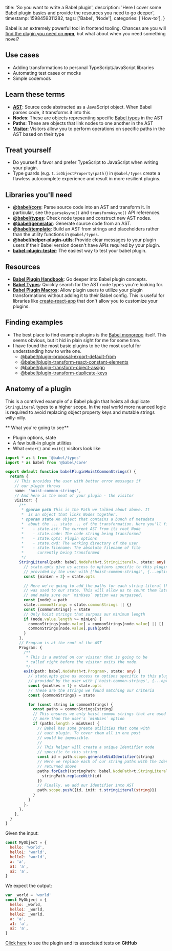   title: 'So you want to write a Babel plugin',
  description:
    'Here I cover some Babel plugin basics and provide the resources you need to go deeper',
  timestamp: 1598459311282,
  tags: ['Babel', 'Node'],
  categories: ['How-to'],
}

Babel is an extremely powerful tool in frontend tooling. Chances are you will
[find the plugin you need on **npm**](https://www.npmjs.com/search?q=babel%20plugin),
but what about when you need something novel?

## Use cases

- Adding transformations to personal TypeScript/JavaScript libraries
- Automating test cases or mocks
- Simple codemods

## Learn these terms

- [**AST**](https://en.wikipedia.org/wiki/Abstract_syntax_tree): Source code abstracted as a JavaScript object. When Babel parses code, it
  transforms it into this.
- **Nodes**: These are objects representing specific [Babel types](https://babeljs.io/docs/en/babel-types)
  in the AST
- **Paths**: These are objects that link nodes to one another in the AST
- [**Visitor**](https://en.wikipedia.org/wiki/Visitor_pattern): Visitors
  allow you to perform operations on specific paths in the AST based on
  their type

## Treat yourself

- Do yourself a favor and prefer TypeScript to JavaScript when writing your plugin.
- Type guards (e.g. `t.isObjectProperty(path)`) in `@babel/types` create a flawless autocomplete
  experience and result in more resilient plugins.

## Libraries you'll need

- [**@babel/core**](https://www.npmjs.com/package/@babel/core): Parse source code into an AST and transform it.
  In particular, see the `parseAsync()` and `transformAsync()` API references.
- [**@babel/types**](https://www.npmjs.com/package/@babel/types): Check node types and construct new AST nodes.
- [**@babel/generator**](https://www.npmjs.com/package/@babel/generator): Generate source code from an AST.
- [**@babel/template**](https://www.npmjs.com/package/@babel/template): Build an AST from strings and placeholders
  rather than the utility functions in `@babel/types`.
- [**@babel/helper-plugin-utils**](https://babeljs.io/docs/en/next/babel-helper-plugin-utils.html): Provide clear messages
  to your plugin users if their Babel version doesn't have APIs required by your plugin.
- [**babel-plugin-tester**](https://github.com/babel-utils/babel-plugin-tester): The easiest way to test your babel plugin.

## Resources

- [**Babel Plugin Handbook**](https://github.com/kentcdodds/babel-plugin-handbook/blob/master/README.md#table-of-contents): Go
  deeper into Babel plugin concepts.
- [**Babel Types**](https://babeljs.io/docs/en/babel-types): Quickly search for the AST
  node types you're looking for.
- [**Babel Plugin Macros**](https://github.com/kentcdodds/babel-plugin-macros): Allow
  plugin users to utilize your plugin transformations without adding it to their
  Babel config. This is useful for libraries like [create-react-app](https://github.com/facebook/create-react-app)
  that don't allow you to customize your plugins.

## Finding examples

- The best place to find example plugins is the [Babel monorepo](https://github.com/babel/babel/tree/eea156b2cb8deecfcf82d52aa1b71ba4995c7d68/packages)
  itself. This seems obvious, but it hid in plain sight for me for some time.
- I have found the most basic plugins to be the most useful for understanding how to write one.
  - [@babel/plugin-proposal-export-default-from](https://github.com/babel/babel/blob/eea156b2cb8deecfcf82d52aa1b71ba4995c7d68/packages/babel-plugin-proposal-export-default-from/src/index.js)
  - [@babel/plugin-transform-react-constant-elements](https://github.com/babel/babel/blob/eea156b2cb8deecfcf82d52aa1b71ba4995c7d68/packages/babel-plugin-transform-react-constant-elements/src/index.js)
  - [@babel/plugin-transform-object-assign](https://github.com/babel/babel/blob/eea156b2cb8deecfcf82d52aa1b71ba4995c7d68/packages/babel-plugin-transform-object-assign/src/index.js)
  - [@babel/plugin-transform-duplicate-keys](https://github.com/babel/babel/blob/eea156b2cb8deecfcf82d52aa1b71ba4995c7d68/packages/babel-plugin-transform-duplicate-keys/src/index.js)

## Anatomy of a plugin

This is a contrived example of a Babel plugin that hoists all duplicate `StringLiteral` types to
a higher scope. In the real world more nuanced logic is required to avoid replacing object
property keys and mutable strings willy-nilly.

** What you're going to see**

- Plugin options, state
- A few built-in plugin utilities
- What `enter()` and `exit()` visitors look like

```ts
import * as t from '@babel/types'
import * as babel from '@babel/core'

export default function babelPluginHoistCommonStrings() {
  return {
    // This provides the user with better error messages if
    // our plugin throws
    name: 'hoist-common-strings',
    // And here is the meat of your plugin - the visitor
    visitor: {
      /**
       * @param path This is the Path we talked about above. It
       *  is an object that links Nodes together.
       * @param state An object that contains a bunch of metadata
       *  about the ... state ... of the transformation. Here you'll find:
       *    - state.ast: The current AST from its root Node
       *    - state.code: The code string being transformed
       *    - state.opts: Plugin options
       *    - state.cwd: The working directory of the user
       *    - state.filename: The absolute filename of file
       *      currently being transformed
       */
      StringLiteral(path: babel.NodePath<t.StringLiteral>, state: any) {
        // state.opts give us access to options specific to this plugin
        // provided by the user with ['hoist-common-strings', {...options...}]
        const {minLen = 2} = state.opts

        // Here we're going to add the paths for each string literal that
        // was used to our state. This will allow us to count them later
        // and make sure our `minUses` option was surpassed.
        const {node} = path
        state.commonStrings = state.commonStrings || {}
        const {commonStrings} = state
        // Only hoist strings that surpass our minimum length
        if (node.value.length >= minLen) {
          commonStrings[node.value] = commonStrings[node.value] || []
          commonStrings[node.value].push(path)
        }
      },
      // Program is at the root of the AST
      Program: {
        /**
         * This is a method on our visitor that is going to be
         * called right before the visitor exits the node.
         */
        exit(path: babel.NodePath<t.Program>, state: any) {
          // state.opts give us access to options specific to this plugin
          // provided by the user with ['hoist-common-strings', {...options...}]
          const {minUses = 1} = state.opts
          // These are the strings we found matching our criteria
          const {commonStrings} = state

          for (const string in commonStrings) {
            const paths = commonStrings[string]
            // This ensures we only hoist common strings that are used
            // more than the user's `minUses` option
            if (paths.length > minUses) {
              // Babel has some greate utilities that come with
              // each plugin. To cover them all in one post
              // would be impossible.
              //
              // This helper will create a unique Identifier node
              // specific to this string
              const id = path.scope.generateUidIdentifier(string)
              // Here we replace each of our string paths with the Identifier
              // returned above
              paths.forEach((stringPath: babel.NodePath<t.StringLiteral>) => {
                stringPath.replaceWith(id)
              })
              // Finally, we add our Identifier into AST
              path.scope.push({id, init: t.stringLiteral(string)})
            }
          }
        },
      },
    },
  }
}
```

Given the input:

```js
const MyObject = {
  hello: 'world',
  hello1: 'world',
  hello2: 'world',
  a: 'a',
  a1: 'a',
  a2: 'a',
}
```

We expect the output:

```js
var _world = 'world'
const MyObject = {
  hello: _world,
  hello1: _world,
  hello2: _world,
  a: 'a',
  a1: 'a',
  a2: 'a',
}
```

[Click here](https://github.com/jaredLunde/babel-plugin-example) to see the plugin and its associated tests on **GitHub**
